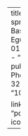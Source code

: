 ---
title: "Voicelessness spread and devoicing in Basque"
authors:
  - "Ander Egurtzegi"
date: "2014-01-01"
publication_types:
  - "article-journal"
publication: "Laboratory Phonology, 5(2), 295–320"
doi: "10.1075/lab.15.2.01egu"

links:
  - name: PDF
    url: "pdfs/Egurtzegi2014.pdf"
    icon: "ai ai-file-pdf"
--- 